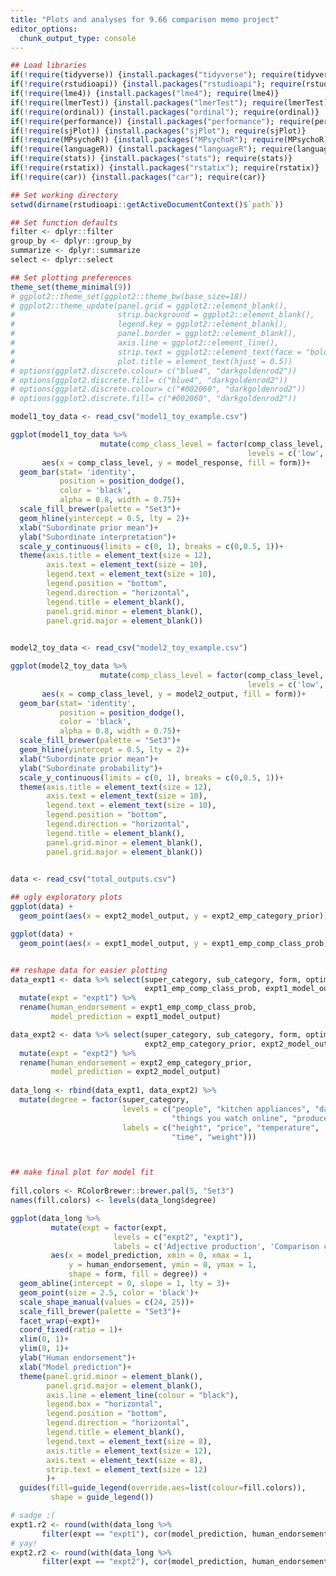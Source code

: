 ```yaml
---
title: "Plots and analyses for 9.66 comparison memo project"
editor_options: 
  chunk_output_type: console
---
```



```r
## Load libraries
if(!require(tidyverse)) {install.packages("tidyverse"); require(tidyverse)}
if(!require(rstudioapi)) {install.packages("rstudioapi"); require(rstudioapi)}
if(!require(lme4)) {install.packages("lme4"); require(lme4)}
if(!require(lmerTest)) {install.packages("lmerTest"); require(lmerTest)}
if(!require(ordinal)) {install.packages("ordinal"); require(ordinal)}
if(!require(performance)) {install.packages("performance"); require(performance)}
if(!require(sjPlot)) {install.packages("sjPlot"); require(sjPlot)}
if(!require(MPsychoR)) {install.packages("MPsychoR"); require(MPsychoR)}
if(!require(languageR)) {install.packages("languageR"); require(languageR)}
if(!require(stats)) {install.packages("stats"); require(stats)}
if(!require(rstatix)) {install.packages("rstatix"); require(rstatix)}
if(!require(car)) {install.packages("car"); require(car)}

## Set working directory
setwd(dirname(rstudioapi::getActiveDocumentContext()$`path`))

## Set function defaults
filter <- dplyr::filter
group_by <- dplyr::group_by
summarize <- dplyr::summarize
select <- dplyr::select

## Set plotting preferences
theme_set(theme_minimal(9))
# ggplot2::theme_set(ggplot2::theme_bw(base_size=18))
# ggplot2::theme_update(panel.grid = ggplot2::element_blank(), 
#                       strip.background = ggplot2::element_blank(),
#                       legend.key = ggplot2::element_blank(),
#                       panel.border = ggplot2::element_blank(),
#                       axis.line = ggplot2::element_line(),
#                       strip.text = ggplot2::element_text(face = "bold"),
#                       plot.title = element_text(hjust = 0.5))
# options(ggplot2.discrete.colour= c("blue4", "darkgoldenrod2"))
# options(ggplot2.discrete.fill= c("blue4", "darkgoldenrod2"))
# options(ggplot2.discrete.colour= c("#002060", "darkgoldenrod2"))
# options(ggplot2.discrete.fill= c("#002060", "darkgoldenrod2"))
```


```r
model1_toy_data <- read_csv("model1_toy_example.csv")

ggplot(model1_toy_data %>%
                    mutate(comp_class_level = factor(comp_class_level, 
                                                     levels = c('low', 'middle', 'high'))), 
       aes(x = comp_class_level, y = model_response, fill = form))+
  geom_bar(stat= 'identity', 
           position = position_dodge(), 
           color = 'black', 
           alpha = 0.8, width = 0.75)+
  scale_fill_brewer(palette = "Set3")+
  geom_hline(yintercept = 0.5, lty = 2)+
  xlab("Subordinate prior mean")+
  ylab("Subordinate interpretation")+
  scale_y_continuous(limits = c(0, 1), breaks = c(0,0.5, 1))+
  theme(axis.title = element_text(size = 12),
        axis.text = element_text(size = 10),
        legend.text = element_text(size = 10),
        legend.position = "bottom",
        legend.direction = "horizontal",
        legend.title = element_blank(),
        panel.grid.minor = element_blank(),
        panel.grid.major = element_blank())
  

```




```r
model2_toy_data <- read_csv("model2_toy_example.csv")

ggplot(model2_toy_data %>%
                    mutate(comp_class_level = factor(comp_class_level, 
                                                     levels = c('low', 'middle', 'high'))), 
       aes(x = comp_class_level, y = model2_output, fill = form))+
  geom_bar(stat= 'identity', 
           position = position_dodge(), 
           color = 'black', 
           alpha = 0.8, width = 0.75)+
  scale_fill_brewer(palette = "Set3")+
  geom_hline(yintercept = 0.5, lty = 2)+
  xlab("Subordinate prior mean")+
  ylab("Subordinate probability")+
  scale_y_continuous(limits = c(0, 1), breaks = c(0,0.5, 1))+
  theme(axis.title = element_text(size = 12),
        axis.text = element_text(size = 10),
        legend.text = element_text(size = 10),
        legend.position = "bottom",
        legend.direction = "horizontal",
        legend.title = element_blank(),
        panel.grid.minor = element_blank(),
        panel.grid.major = element_blank())
  

```




```r

data <- read_csv("total_outputs.csv")

## ugly exploratory plots
ggplot(data) +
  geom_point(aes(x = expt2_model_output, y = expt2_emp_category_prior))

ggplot(data) +
  geom_point(aes(x = expt1_model_output, y = expt1_emp_comp_class_prob))


## reshape data for easier plotting
data_expt1 <- data %>% select(super_category, sub_category, form, optimal_mu, optimal_sigma,
                              expt1_emp_comp_class_prob, expt1_model_output) %>%
  mutate(expt = "expt1") %>%
  rename(human_endorsement = expt1_emp_comp_class_prob,
         model_prediction = expt1_model_output)

data_expt2 <- data %>% select(super_category, sub_category, form, optimal_mu, optimal_sigma,
                              expt2_emp_category_prior, expt2_model_output) %>%
  mutate(expt = "expt2") %>%
  rename(human_endorsement = expt2_emp_category_prior,
         model_prediction = expt2_model_output)
 
data_long <- rbind(data_expt1, data_expt2) %>%
  mutate(degree = factor(super_category, 
                         levels = c("people", "kitchen appliances", "days of the year", 
                                    "things you watch online", "produce"), 
                         labels = c("height", "price", "temperature", 
                                    "time", "weight")))



## make final plot for model fit
        
fill.colors <- RColorBrewer::brewer.pal(5, "Set3")
names(fill.colors) <- levels(data_long$degree)

ggplot(data_long %>%
         mutate(expt = factor(expt, 
                       levels = c("expt2", "expt1"),
                       labels = c('Adjective production', 'Comparison class inference'))),
         aes(x = model_prediction, xmin = 0, xmax = 1, 
             y = human_endorsement, ymin = 0, ymax = 1, 
             shape = form, fill = degree)) +
  geom_abline(intercept = 0, slope = 1, lty = 3)+
  geom_point(size = 2.5, color = 'black')+
  scale_shape_manual(values = c(24, 25))+
  scale_fill_brewer(palette = "Set3")+
  facet_wrap(~expt)+
  coord_fixed(ratio = 1)+
  xlim(0, 1)+
  ylim(0, 1)+
  ylab("Human endorsement")+
  xlab("Model prediction")+
  theme(panel.grid.minor = element_blank(),
        panel.grid.major = element_blank(),
        axis.line = element_line(colour = "black"),
        legend.box = "horizontal",
        legend.position = "bottom",
        legend.direction = "horizontal",
        legend.title = element_blank(),
        legend.text = element_text(size = 8),
        axis.title = element_text(size = 12),
        axis.text = element_text(size = 8), 
        strip.text = element_text(size = 12)
        )+
  guides(fill=guide_legend(override.aes=list(colour=fill.colors)), 
         shape = guide_legend())

# sadge :(
expt1.r2 <- round(with(data_long %>%
       filter(expt == "expt1"), cor(model_prediction, human_endorsement))^2, 3)
# yay!
expt2.r2 <- round(with(data_long %>%
       filter(expt == "expt2"), cor(model_prediction, human_endorsement))^2, 3)


```

